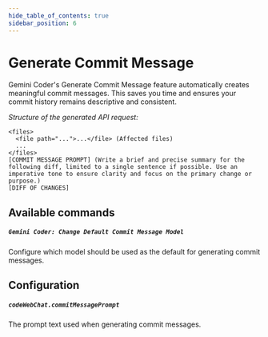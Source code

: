 ```yaml
---
hide_table_of_contents: true
sidebar_position: 6
---
```


# Generate Commit Message

Gemini Coder's Generate Commit Message feature automatically creates meaningful commit messages. This saves you time and ensures your commit history remains descriptive and consistent.

_Structure of the generated API request:_

```
<files>
  <file path="...">...</file> (Affected files)
  ...
</files>
[COMMIT MESSAGE PROMPT] (Write a brief and precise summary for the following diff, limited to a single sentence if possible. Use an imperative tone to ensure clarity and focus on the primary change or purpose.)
[DIFF OF CHANGES]
```

## Available commands

##### `Gemini Coder: Change Default Commit Message Model`

Configure which model should be used as the default for generating commit messages.

## Configuration

##### `codeWebChat.commitMessagePrompt`

The prompt text used when generating commit messages.
